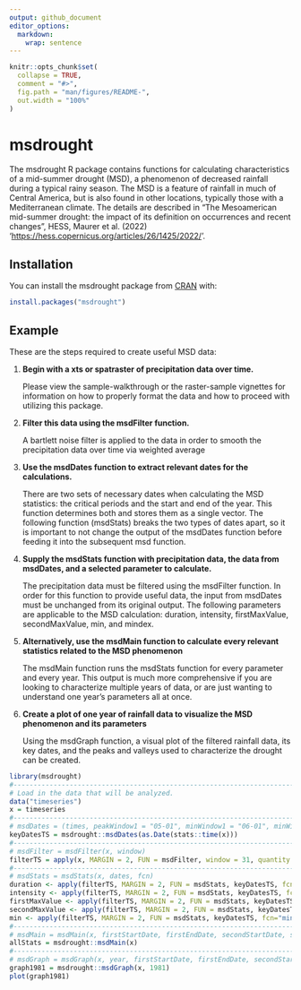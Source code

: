 ```yaml
---
output: github_document
editor_options: 
  markdown: 
    wrap: sentence
---
```


<!-- README.md is generated from README.Rmd. Please edit that file -->

```r
knitr::opts_chunk$set(
  collapse = TRUE,
  comment = "#>",
  fig.path = "man/figures/README-",
  out.width = "100%"
)
```

# msdrought

<!-- badges: start -->

<!-- badges: end -->

The msdrought R package contains functions for calculating characteristics of a mid-summer drought (MSD), a phenomenon of decreased rainfall during a typical rainy season.
The MSD is a feature of rainfall in much of Central America, but is also found in other locations, typically those with a Mediterranean climate.
The details are described in "The Mesoamerican mid-summer drought: the impact of its definition on occurrences and recent changes", HESS, Maurer et al. (2022) '<https://hess.copernicus.org/articles/26/1425/2022/>'.

## Installation

You can install the msdrought package from [CRAN](https://cran.r-project.org/) with:

``` r
install.packages("msdrought")
```

## Example

These are the steps required to create useful MSD data:

1)  **Begin with a xts or spatraster of precipitation data over time.**

    Please view the sample-walkthrough or the raster-sample vignettes for information on how to properly format the data and how to proceed with utilizing this package.

2)  **Filter this data using the msdFilter function.**

    A bartlett noise filter is applied to the data in order to smooth the precipitation data over time via weighted average

3)  **Use the msdDates function to extract relevant dates for the calculations.**

    There are two sets of necessary dates when calculating the MSD statistics: the critical periods and the start and end of the year.
    This function determines both and stores them as a single vector.
    The following function (msdStats) breaks the two types of dates apart, so it is important to not change the output of the msdDates function before feeding it into the subsequent msd function.

4)  **Supply the msdStats function with precipitation data, the data from msdDates, and a selected parameter to calculate.**

    The precipitation data must be filtered using the msdFilter function.
    In order for this function to provide useful data, the input from msdDates must be unchanged from its original output.
    The following parameters are applicable to the MSD calculation: duration, intensity, firstMaxValue, secondMaxValue, min, and mindex.

5)  **Alternatively, use the msdMain function to calculate every relevant statistics related to the MSD phenomenon**

    The msdMain function runs the msdStats function for every parameter and every year.
    This output is much more comprehensive if you are looking to characterize multiple years of data, or are just wanting to understand one year's parameters all at once.

6)  **Create a plot of one year of rainfall data to visualize the MSD phenomenon and its parameters**

    Using the msdGraph function, a visual plot of the filtered rainfall data, its key dates, and the peaks and valleys used to characterize the drought can be created.

```r
library(msdrought)
#------------------------------------------------------------------------------------------------------------------------------
# Load in the data that will be analyzed.
data("timeseries")
x = timeseries
#------------------------------------------------------------------------------------------------------------------------------
# msdDates = (times, peakWindow1 = "05-01", minWindow1 = "06-01", minWindow2 = "08-31", peakWindow2 = "10-31")
keyDatesTS = msdrought::msdDates(as.Date(stats::time(x)))
#------------------------------------------------------------------------------------------------------------------------------
# msdFilter = msdFilter(x, window)
filterTS = apply(x, MARGIN = 2, FUN = msdFilter, window = 31, quantity = 2)
#------------------------------------------------------------------------------------------------------------------------------
# msdStats = msdStats(x, dates, fcn)
duration <- apply(filterTS, MARGIN = 2, FUN = msdStats, keyDatesTS, fcn="duration")
intensity <- apply(filterTS, MARGIN = 2, FUN = msdStats, keyDatesTS, fcn="intensity")
firstMaxValue <- apply(filterTS, MARGIN = 2, FUN = msdStats, keyDatesTS, fcn="firstMaxValue")
secondMaxValue <- apply(filterTS, MARGIN = 2, FUN = msdStats, keyDatesTS, fcn="secondMaxValue")
min <- apply(filterTS, MARGIN = 2, FUN = msdStats, keyDatesTS, fcn="min")
#------------------------------------------------------------------------------------------------------------------------------
# msdMain = msdMain(x, firstStartDate, firstEndDate, secondStartDate, secondEndDate, window, quantity)
allStats = msdrought::msdMain(x)
#------------------------------------------------------------------------------------------------------------------------------
# msdGraph = msdGraph(x, year, firstStartDate, firstEndDate, secondStartDate, secondEndDate, window, quantity)
graph1981 = msdrought::msdGraph(x, 1981)
plot(graph1981)

```
